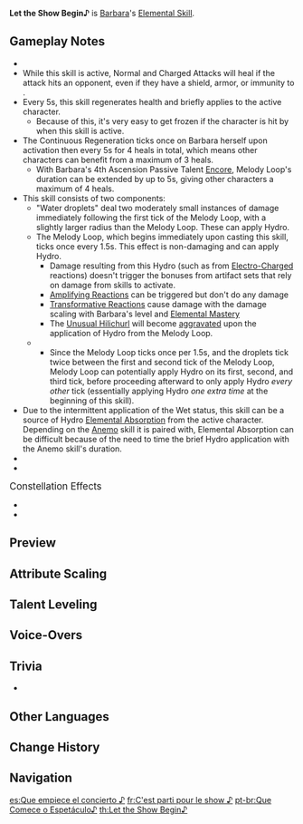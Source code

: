 {{Talent Infobox
|image         = Talent Let the Show Begin.png
|character     = Barbara
|type          = Elemental Skill
|info          = Summons water droplets resembling musical notes that form a Melody Loop, dealing {{Color|Hydro DMG}} to surrounding opponents and applying the {{Color|Hydro|Wet}} status to them.<br /><br />'''Melody Loop'''<br />
* On hit, Barbara's Normal Attacks heal your own party members and nearby teammates for a certain amount of HP, which scales with Barbara's Max HP.
* On hit, Barbara's Charged Attack generates 4 times the amount of healing.
* Periodically regenerates your own active character's HP.
* Applies the {{Color|Hydro|Wet}} status to the character and to opponents who come in contact with them.
|scale_att1    = HP
|scale_att2    = ATK
|utility1      = Wet Status to Self
|utility2      = Healing
|utility3      = Charged Attack
|utility4      = Party
|utility5      = Wet Status to Opponents
|particles     = 0
|duration      = 15s
|CD            = 32s
|attr1         = HP Regeneration per Hit
|value1        = 0.75–1.59% Max HP + 72–199
|attr2         = Continuous Regeneration
|value2        = 4.00–8.5% Max HP + 385–1059
|attr3         = Droplet DMG
|value3        = 58.4–124%
}}
{{Description|Barbara's music is the magic that heals her companions.}}
'''Let the Show Begin♪''' is [[Barbara]]'s [[Elemental Skill]].

==Gameplay Notes==
* {{TalentNote|particles|0}}
* While this skill is active, Normal and Charged Attacks will heal if the attack hits an opponent, even if they have a shield, armor, or immunity to {{Color|Hydro DMG}}.
* Every 5s, this skill regenerates health and briefly applies {{Color|Wet}} to the active character.
** Because of this, it's very easy to get frozen if the character is hit by {{Color|Cryo DMG}} when this skill is active.
* The Continuous Regeneration ticks once on Barbara herself upon activation then every 5s for 4 heals in total, which means other characters can benefit from a maximum of 3 heals.
** With Barbara's 4th Ascension Passive Talent [[Encore]], Melody Loop's duration can be extended by up to 5s, giving other characters a maximum of 4 heals.
* This skill consists of two components:
** "Water droplets" deal two moderately small instances of damage immediately following the first tick of the Melody Loop, with a slightly larger radius than the Melody Loop. These can apply Hydro.
** The Melody Loop, which begins immediately upon casting this skill, ticks once every 1.5s. This effect is non-damaging and can apply Hydro.
*** Damage resulting from this Hydro (such as from [[Electro-Charged]] reactions) doesn't trigger the bonuses from artifact sets that rely on damage from skills to activate.
*** [[Amplifying Reactions]] can be triggered but don't do any damage
*** [[Transformative Reactions]] cause damage with the damage scaling with Barbara's level and [[Elemental Mastery]]
*** The [[Unusual Hilichurl]] will become [[Aggravation|aggravated]] upon the application of Hydro from the Melody Loop.
** {{TalentNote|icd|Droplet DMG|2.5|3|Wet Application on Contact}}
*** Since the Melody Loop ticks once per 1.5s, and the droplets tick twice between the first and second tick of the Melody Loop, Melody Loop can potentially apply Hydro on its first, second, and third tick, before proceeding afterward to only apply Hydro ''every other'' tick (essentially applying Hydro ''one extra time'' at the beginning of this skill).
* Due to the intermittent application of the Wet status, this skill can be a source of Hydro [[Elemental Absorption]] from the active character. Depending on the [[Anemo]] skill it is paired with, Elemental Absorption can be difficult because of the need to time the brief Hydro application with the Anemo skill's duration.
* {{TalentNote|character=Barbara|talent=Let the Show Begin♪|ascension|1|Glorious Season}}
* {{TalentNote|character=Barbara|talent=Let the Show Begin♪|ascension|2|Encore}}

;<big>Constellation Effects</big>
* {{TalentNote|constellation|2|Vitality Burst}}
* {{TalentNote|constellation|5|The Purest Companionship}}

==Preview==
{{Preview
|file=Let the Show Begin♪ Preview
}}
{{clr}}

==Attribute Scaling==
{{Talent Scaling
|talentType=Elemental Skill
|levels=13
|order=hpregenerationperhit,continuousregeneration,dropletdmg,duration,cd
|titles=HP Regeneration Per Hit,Continuous Regeneration,Droplet DMG (%),Duration,CD
|hpregenerationperhit_1=0.75% Max HP+72.2
|hpregenerationperhit_2=0.81% Max HP+79.44
|hpregenerationperhit_3=0.86% Max HP+87.27
|hpregenerationperhit_4=0.94% Max HP+95.69
|hpregenerationperhit_5=0.99% Max HP+104.72
|hpregenerationperhit_6=1.05% Max HP+114.35
|hpregenerationperhit_7=1.13% Max HP+124.59
|hpregenerationperhit_8=1.2% Max HP+135.42
|hpregenerationperhit_9=1.27% Max HP+146.86
|hpregenerationperhit_10=1.35% Max HP+158.9
|hpregenerationperhit_11=1.43% Max HP+171.54
|hpregenerationperhit_12=1.5% Max HP+184.78
|hpregenerationperhit_13=1.59% Max HP+198.63
|continuousregeneration_1=4% Max HP+385.18
|continuousregeneration_2=4.3% Max HP+423.71
|continuousregeneration_3=4.6% Max HP+465.44
|continuousregeneration_4=5% Max HP+510.39
|continuousregeneration_5=5.3% Max HP+558.54
|continuousregeneration_6=5.6% Max HP+609.91
|continuousregeneration_7=6% Max HP+664.48
|continuousregeneration_8=6.4% Max HP+722.27
|continuousregeneration_9=6.8% Max HP+783.27
|continuousregeneration_10=7.2% Max HP+847.47
|continuousregeneration_11=7.6% Max HP+914.89
|continuousregeneration_12=8% Max HP+985.52
|continuousregeneration_13=8.5% Max HP+1059
|dropletdmg_1=58.4
|dropletdmg_2=62.78
|dropletdmg_3=67.16
|dropletdmg_4=73
|dropletdmg_5=77.38
|dropletdmg_6=81.76
|dropletdmg_7=87.6
|dropletdmg_8=93.44
|dropletdmg_9=99.28
|dropletdmg_10=105.12
|dropletdmg_11=110.96
|dropletdmg_12=116.8
|dropletdmg_13=124.1
|duration=15s
|cd=32s
}}

==Talent Leveling==
{{Talent Upgrade|Barbara}}

==Voice-Overs==
{{Talent VO}}

==Trivia==
*{{TalentNote|clap}}

==Other Languages==
{{Other Languages
|en      = Let the Show Begin♪
|zhs     = 演唱，开始♪
|zhs_rm  = Yǎnchàng, kāishǐ♪
|zht     = 演唱，開始♪
|zht_rm  = Yǎnchàng, kāishǐ♪
|zh_tl   = Show, Begin♪
|ja      = 公演、開始♪
|ja_rm   = Kouen, Kaishi♪
|ja_tl   = Performance, Begin♪
|ko      = 공연, 시작♪
|ko_rm   = Gongyeon, Sijak♪
|ko_tl   = Show, Begin♪
|es      = Que empiece el concierto ♪
|es_tl   = Let the Concert Begin ♪
|fr      = C'est parti pour le show ♪
|fr_tl   = Let's Go for the Show ♪
|ru      = Да начнётся шоу♪
|ru_tl   = Let the Show Begin♪
|th      = Let the Show Begin♪
|vi      = Buổi Diễn, Bắt Đầu♪
|vi_tl   = Show, Begin♪
|de      = Die Darbietung beginnt ♪
|de_tl   = The Perfomance Begins ♪
|id      = Let the Show Begin♪
|pt      = Que Comece o Espetáculo ♪
|pt_tl   = Let the Show Begin ♪
}}

==Change History==
{{Change History|1.0}}
<!--
==References==
{{Reflist}}
-->
==Navigation==
{{Talent Navbox|Barbara}}

[[es:Que empiece el concierto ♪]]
[[fr:C'est parti pour le show ♪]]
[[pt-br:Que Comece o Espetáculo♪]]
[[th:Let the Show Begin♪]]